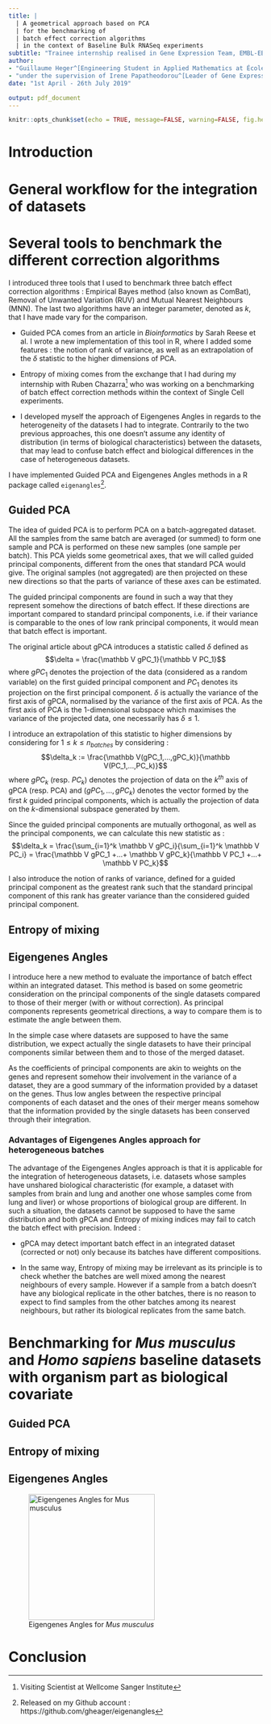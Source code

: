 ```yaml
---
title: |
  | A geometrical approach based on PCA 
  | for the benchmarking of 
  | batch effect correction algorithms 
  | in the context of Baseline Bulk RNASeq experiments
subtitle: "Trainee internship realised in Gene Expression Team, EMBL-EBI, UK"
author: 
- "Guillaume Heger^[Engineering Student in Applied Mathematics at École Centrale de Nantes]"
- "under the supervision of Irene Papatheodorou^[Leader of Gene Expression Team, EMBL-EBI] and Pablo Moreno^[Expression Atlas Data Production Project Leader in Gene Expression Team, EMBL-EBI]"
date: "1st April - 26th July 2019"

output: pdf_document
---
```


```r
knitr::opts_chunk$set(echo = TRUE, message=FALSE, warning=FALSE, fig.height=2, fig.align="left")
```

# Introduction

# General workflow for the integration of datasets

# Several tools to benchmark the different correction algorithms

I introduced three tools that I used to benchmark three batch effect correction algorithms : Empirical Bayes method (also known as ComBat), Removal of Unwanted Variation (RUV) and Mutual Nearest Neighbours (MNN). The last two algorithms have an integer parameter, denoted as $k$, that I have made vary for the comparison.

* Guided PCA comes from an article in *Bioinformatics* by Sarah Reese et al. I wrote a new implementation of this tool in R, where I added some features : the notion of rank of variance, as well as an extrapolation of the $\delta$ statistic to the higher dimensions of PCA.

* Entropy of mixing comes from the exchange that I had during my internship with Ruben Chazarra^[Visiting Scientist at Wellcome Sanger Institute] who was working on a benchmarking of batch effect correction methods within the context of Single Cell experiments.

* I developed myself the approach of Eigengenes Angles in regards to the heterogeneity of the datasets I had to integrate. Contrarily to the two previous approaches, this one doesn't assume any identity of distribution (in terms of biological characteristics) between the datasets, that may lead to confuse batch effect and biological differences in the case of heterogeneous datasets.

I have implemented Guided PCA and Eigengenes Angles methods in a R package called `eigenangles`^[Released on my Github account : https://github.com/gheager/eigenangles].

## Guided PCA

The idea of guided PCA is to perform PCA on a batch-aggregated dataset. All the samples from the same batch are averaged (or summed) to form one sample and PCA is performed on these new samples (one sample per batch). This PCA yields some geometrical axes, that we will called guided principal components, different from the ones that standard PCA would give. The original samples (not aggregated) are then projected on these new directions so that the parts of variance of these axes can be estimated.

The guided principal components are found in such a way that they represent somehow the directions of batch effect. If these directions are important compared to standard principal components, i.e. if their variance is comparable to the ones of low rank principal components, it would mean that batch effect is important.

The original article about gPCA introduces a statistic called $\delta$ defined as $$\delta = \frac{\mathbb V gPC_1}{\mathbb V PC_1}$$ where $gPC_1$ denotes the projection of the data (considered as a random variable) on the first guided principal component and $PC_1$ denotes its projection on the first principal component. $\delta$ is actually the variance of the first axis of gPCA, normalised by the variance of the first axis of PCA. As the first axis of PCA is the 1-dimensional subspace which maximises the variance of the projected data, one necessarily has $\delta \leq 1$.

I introduce an extrapolation of this statistic to higher dimensions by considering for $1 \leq k \leq n_{batches}$ by considering :
$$\delta_k := \frac{\mathbb V(gPC_1,...,gPC_k)}{\mathbb V(PC_1,...,PC_k)}$$
where $gPC_k$ (resp. $PC_k$) denotes the projection of data on the $k^{th}$ axis of gPCA (resp. PCA) and $(gPC_1,...,gPC_k)$ denotes the vector formed by the first $k$ guided principal components, which is actually the projection of data on the $k$-dimensional subspace generated by them.

Since the guided principal components are mutually orthogonal, as well as the principal components, we can calculate this new statistic as :
$$\delta_k = \frac{\sum_{i=1}^k \mathbb V gPC_i}{\sum_{i=1}^k \mathbb V PC_i} = \frac{\mathbb V gPC_1 +...+ \mathbb V gPC_k}{\mathbb V PC_1 +...+ \mathbb V PC_k}$$

I also introduce the notion of ranks of variance, defined for a guided principal component as the greatest rank such that the standard principal component of this rank has greater variance than the considered guided principal component.





## Entropy of mixing



## Eigengenes Angles

I introduce here a new method to evaluate the importance of batch effect within an integrated dataset. This method is based on some geometric consideration on the principal components of the single datasets compared to those of their merger (with or without correction). 
As principal components represents geometrical directions, a way to compare them is to estimate the angle between them.

In the simple case where datasets are supposed to have the same distribution, we expect actually the single datasets to have their principal components similar between them and to those of the merged dataset.

As the coefficients of principal components are akin to weights on the genes and represent somehow their involvement in the variance of a dataset, they are a good summary of the information provided by a dataset on the genes. Thus low angles between the respective principal components of each dataset and the ones of their merger means somehow that the information provided by the single datasets has been conserved through their integration.

### Advantages of Eigengenes Angles approach for heterogeneous batches

The advantage of the Eigengenes Angles approach is that it is applicable for the integration of heterogeneous datasets, i.e. datasets whose samples have unshared biological characteristic (for example, a dataset with samples from brain and lung and another one whose samples come from lung and liver) or whose proportions of biological group are different. In such a situation, the datasets cannot be supposed to have the same distribution and both gPCA and Entropy of mixing indices may fail to catch the batch effect with precision. Indeed : 

* gPCA may detect important batch effect in an integrated dataset (corrected or not) only because its batches have different compositions. 

* In the same way, Entropy of mixing may be irrelevant as its principle is to check whether the batches are well mixed among the nearest neighbours of every sample. However if a sample from a batch doesn't have any biological replicate in the other batches, there is no reason to expect to find samples from the other batches among its nearest neighbours, but rather its biological replicates from the same batch.

# Benchmarking for *Mus musculus* and *Homo sapiens* baseline datasets with organism part as biological covariate

## Guided PCA

## Entropy of mixing

## Eigengenes Angles

![Eigengenes Angles for *Mus musculus*](article files/eigenangles mouse.png){width=250px}

# Conclusion

